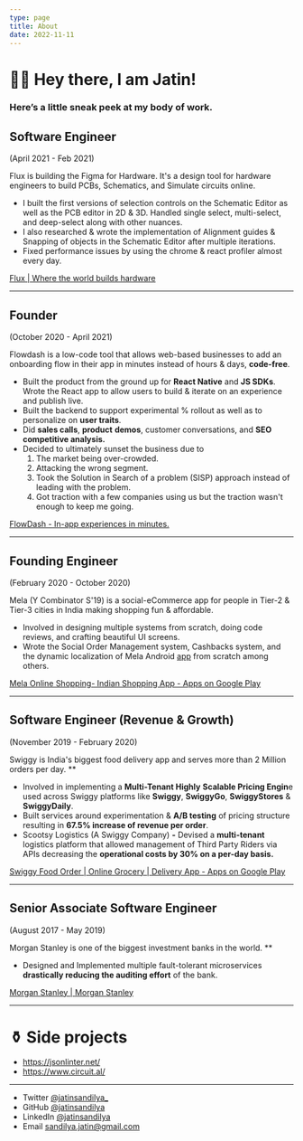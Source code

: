 ```yaml
---
type: page
title: About
date: 2022-11-11
---
```


# 👋🏻 Hey there, I am Jatin!

### Here’s a little sneak peek at my body of work.

## Software Engineer

(April 2021 - Feb 2021)

Flux is building the Figma for Hardware. It's a design tool for hardware engineers to build PCBs, Schematics, and Simulate circuits online.

- I built the first versions of selection controls on the Schematic Editor as well as the PCB editor in 2D & 3D. Handled single select, multi-select, and deep-select along with other nuances.
- I also researched & wrote the implementation of Alignment guides & Snapping of objects in the Schematic Editor after multiple iterations.
- Fixed performance issues by using the chrome & react profiler almost every day.

[Flux | Where the world builds hardware](https://www.flux.ai/)

---

## Founder

(October 2020 - April 2021)

Flowdash is a low-code tool that allows web-based businesses to add an onboarding flow in their app in minutes instead of hours & days, **code-free**.

- Built the product from the ground up for **React Native** and **JS SDKs**. Wrote the React app to allow users to build & iterate on an experience and publish live.
- Built the backend to support experimental % rollout as well as to personalize on **user traits**.
- Did **sales calls**, **product** **demos**, customer conversations, and **SEO competitive analysis.**
- Decided to ultimately sunset the business due to
  1. The market being over-crowded.
  2. Attacking the wrong segment.
  3. Took the Solution in Search of a problem (SISP) approach instead of leading with the problem.
  4. Got traction with a few companies using us but the traction wasn't enough to keep me going.

[FlowDash - In-app experiences in minutes.](https://www.flowdash.ai/)

---

## Founding Engineer

(February 2020 - October 2020)

Mela (Y Combinator S'19) is a social-eCommerce app for people in Tier-2 & Tier-3 cities in India making shopping fun & affordable.

- Involved in designing multiple systems from scratch, doing code reviews, and crafting beautiful UI screens.
- Wrote the Social Order Management system, Cashbacks system, and the dynamic localization of Mela Android [app](https://play.google.com/store/apps/details?id=com.melaapp) from scratch among others.

[Mela Online Shopping- Indian Shopping App - Apps on Google Play](https://play.google.com/store/apps/details?id=com.melaapp&hl=en_IN&gl=US)

---

## Software Engineer (**Revenue & Growth)**

(November 2019 - February 2020)

Swiggy is India's biggest food delivery app and serves more than 2 Million orders per day. \*\*

- Involved in implementing a **Multi-Tenant Highly** **Scalable Pricing Engin**e used across Swiggy platforms like **Swiggy**, **SwiggyGo**, **SwiggyStores** & **SwiggyDaily**.
- Built services around experimentation & **A/B testing** of pricing structure resulting in **67.5% increase of revenue per order**.
- Scootsy Logistics (A Swiggy Company) **-** Devised a **multi-tenant** logistics platform that allowed management of Third Party Riders via APIs decreasing the **operational costs by 30% on a per-day basis.**

[Swiggy Food Order | Online Grocery | Delivery App - Apps on Google Play](https://play.google.com/store/apps/details?id=in.swiggy.android&hl=en_IN&gl=US)

---

## Senior Associate Software Engineer

(August 2017 - May 2019)

Morgan Stanley is one of the biggest investment banks in the world. \*\*

- Designed and Implemented multiple fault-tolerant microservices **drastically reducing the auditing effort** of the bank.

[Morgan Stanley | Morgan Stanley](https://www.morganstanley.com/)

---

# ⚱️ Side projects

- https://jsonlinter.net/
- https://www.circuit.al/

---

- Twitter [@jatinsandilya\_](https://twitter.com/jatinsandilya_)
- GitHub [@jatinsandilya](https://github.com/jatinsandilya)
- LinkedIn [@jatinsandilya](https://www.linkedin.com/in/jatin-sandilya-87914893/)
- Email sandilya.jatin@gmail.com
